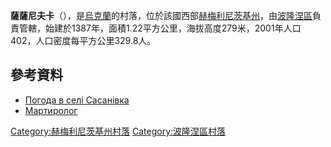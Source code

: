 {{coord|49|57|19|N|27|17|57|E|scale:100000|display=title}}

'''薩薩尼夫卡'''（{{lang-uk|Сасанівка}}），是[[烏克蘭|烏克蘭]]的村落，位於該國西部[[赫梅利尼茨基州|赫梅利尼茨基州]]，由[[波隆涅區|波隆涅區]]負責管轄，始建於1387年，面積1.22平方公里，海拔高度279米，2001年人口402，人口密度每平方公里329.8人。

==參考資料==
* [http://weather.in.ua/ua/hmel'nickaja/23313 Погода в селі Сасанівка]{{Wayback|url=http://weather.in.ua/ua/hmel%27nickaja/23313 |date=20111220115001 }}
* [https://web.archive.org/web/20140310184645/http://memorialholodomors.org.ua/PDF/Khmelnytsky/%D0%9F%D0%BE%D0%BB%D0%BE%D0%BD%D1%81%D1%8C%D0%BA%D0%B8%D0%B9%20%D1%80%D0%B0%D0%B9%D0%BE%D0%BD.pdf Мартиролог]

{{DEFAULTSORT:Сасанівка}}
[[Category:赫梅利尼茨基州村落|Category:赫梅利尼茨基州村落]]
[[Category:波隆涅區村落|Category:波隆涅區村落]]


{{Khmelnytskyi-geo-stub}}